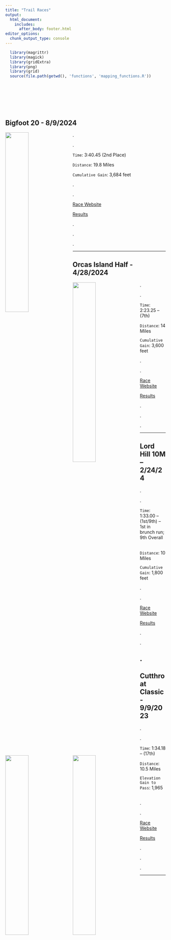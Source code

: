 ```yaml
---
title: "Trail Races"
output: 
  html_document:
    includes:
      after_body: footer.html
editor_options: 
  chunk_output_type: console
---
```


```r
  library(magrittr)
  library(magick)
  library(gridExtra)
  library(png)
  library(grid)
  source(file.path(getwd(), 'functions', 'mapping_functions.R'))

```

<link rel="stylesheet" href="trailraces.css" type="text/css">

<br/>
<br/>
<br/>

&nbsp;
&nbsp;

## Bigfoot 20 - 8/9/2024

<img src="images/bigfoot_20_plot.png" style="width:38%; border:0px solid; margin-right: 20px" align="left">

<font color="black"> .</font>

<font color="black"> .</font>


`Time`: 3:40.45 (2nd Place)
&nbsp;
&nbsp;
&nbsp;
&nbsp;

`Distance`: 19.8 Miles
&nbsp;
&nbsp;
&nbsp;
&nbsp;

`Cumulative Gain`: 3,684 feet
&nbsp;
&nbsp;
&nbsp;
&nbsp;

<font color="black"> .</font>

<font color="black"> .</font>

[Race Website](https://www.destinationtrailrun.com/bigfoot-20m)
&nbsp;
&nbsp;
&nbsp;
&nbsp;

[Results](https://ultrasignup.com/entrants_event.aspx?did=107791)
&nbsp;
&nbsp;
&nbsp;
&nbsp;

<font color="black"> .</font>

<font color="black"> .</font>

<font color="black"> .</font>

---------------

## Orcas Island Half - 4/28/2024


<img src="images/mount_constitution_half_plot.png" style="width:38%; border:0px solid; margin-right: 20px" align="left">

<font color="black"> .</font>

<font color="black"> .</font>

`Time`: 2:23.25 -- (7th)
&nbsp;
&nbsp;

`Distance`: 14 Miles
&nbsp;
&nbsp;

`Cumulative Gain`: 3,600 feet
&nbsp;
&nbsp;

<font color="black"> .</font>

<font color="black"> .</font>

[Race Website](https://www.destinationtrailrun.com/orcas-island)
&nbsp;
&nbsp;

[Results](https://ultrasignup.com/results_event.aspx?did=108474)
&nbsp;
&nbsp;

<font color="black"> .</font>

<font color="black"> .</font>

<font color="black"> .</font>


---------------

## Lord Hill 10M -- 2/24/24

<img src="images/lord_hill_plot.png" style="width:38%; border:0px solid; margin-right: 20px" align="left">

<font color="black"> .</font>

<font color="black"> .</font>

`Time`: 1:33.00 -- (1st/9th)
-- 1st in brunch run; 9th Overall
&nbsp;
&nbsp;

`Distance`: 10 Miles
&nbsp;
&nbsp;

`Cumulative Gain`: 1,800 feet
&nbsp;
&nbsp;

<font color="black"> .</font>

<font color="black"> .</font>

[Race Website](https://www.evergreentrailruns.com/lord-hill/)
&nbsp;
&nbsp;

[Results](https://runsignup.com/Race/Results/68860#resultSetId-439600;perpage:100)
&nbsp;
&nbsp;

<font color="black"> .</font>

<font color="black"> .</font>

<font color="black"> .</font>
---------------

## Cutthroat Classic - 9/9/2023

<img src="images/cutthroat_classic_plot.png" style="width:38%; border:0px solid; margin-right: 20px" align="left">

<font color="black"> .</font>

<font color="black"> .</font>

`Time`: 1:34.18 -- (17th)
&nbsp;
&nbsp;

`Distance`: 10.5 Miles
&nbsp;
&nbsp;

`Elevation Gain to Pass`: 1,965
&nbsp;
&nbsp;

<font color="black"> .</font>

<font color="black"> .</font>

[Race Website](https://methowtrails.org/events/cutthroat-classic)
&nbsp;
&nbsp;

[Results](https://results.raceroster.com/v2/en-US/results/aruguf2ankx7bx75/results)
&nbsp;
&nbsp;

<font color="black"> .</font>

<font color="black"> .</font>

<font color="black"> .</font>

---------------


 



 


<!-- ```{r, echo = FALSE} -->

  <!-- # library(raster) -->
  <!-- # library(sp) -->
  <!-- # library(sf) -->
  <!-- # library(rayshader) -->
  <!-- # options(rgl.useNULL = TRUE) -->
  <!-- # rgl::setupKnitr(autoprint = TRUE) -->

<!--   track_name = 'cutthroat_classic' -->
<!--   datax <- readRDS(file = file.path(getwd(), 'data', track_name, '3dmapdata.rds')) -->

<!--   idx <- c(1, nrow(datax$track_obj$elevation)) -->

<!--   rgl::open3d() -->
<!--   rgl::bg3d('black') -->

<!--   datax$topo_obj$rsm %>% -->
<!--    rayshader::plot_3d(datax$topo_obj$mat, -->
<!--             zscale = datax$plot_configs$z_scale, -->
<!--             fov = datax$plot_configs$fov, -->
<!--             theta = datax$plot_configs$theta, -->
<!--             zoom = datax$plot_configs$zoom, -->
<!--             phi = datax$plot_configs$phi, -->
<!--             windowsize = datax$plot_configs$window_size, -->
<!--             background="black") -->
<!--     rayshader::render_path(extent = sf::st_bbox(datax$topo_obj$elev), -->
<!--               lat = unlist(datax$track_obj$elevation$lat), -->
<!--               long = unlist(datax$track_obj$elevation$lon), -->
<!--               altitude = unlist(datax$track_obj$elevation$elevation) *  -->
<!--                datax$track_configs$elev_multiplier, -->
<!--               zscale = datax$plot_configs$z_scale, -->
<!--               color = datax$track_configs$color, -->
<!--               antialias = datax$plot_configs$antialias) -->
<!--   rayshader::render_points(extent = sf::st_bbox(datax$topo_obj$elev), -->
<!--               lat = unlist(datax$track_obj$elevation$lat[idx]), -->
<!--               long = unlist(datax$track_obj$elevation$lon[idx]), -->
<!--               altitude = unlist(datax$track_obj$elevation$elevation[idx]) *  -->
<!--                 datax$track_configs$elev_multiplier * 1.01, -->
<!--               zscale = datax$plot_configs$z_scale, -->
<!--               color = datax$plot_configs$start_end_colors, -->
<!--               size = datax$plot_configs$start_end_size) -->

<!--  rgl::rglwidget() -->

<!-- ``` -->